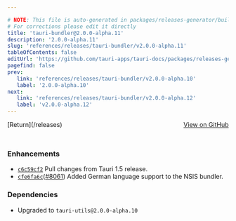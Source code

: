 ```yaml
---

# NOTE: This file is auto-generated in packages/releases-generator/build.ts
# For corrections please edit it directly
title: 'tauri-bundler@2.0.0-alpha.11'
description: '2.0.0-alpha.11'
slug: 'references/releases/tauri-bundler/v2.0.0-alpha.11'
tableOfContents: false
editUrl: 'https://github.com/tauri-apps/tauri-docs/packages/releases-generator/build.ts'
pagefind: false
prev:
   link: 'references/releases/tauri-bundler/v2.0.0-alpha.10'
   label: '2.0.0-alpha.10'
next:
   link: 'references/releases/tauri-bundler/v2.0.0-alpha.12'
   label: 'v2.0.0-alpha.12'
---
```


			

<ReleaseSidebar slug="references/releases/tauri-bundler"  packageName="tauri-bundler" />

<div style="margin-bottom:3rem; display: flex; justify-content: space-between; align-items: center"><span>[Return](/releases)</span><span><a href="https://github.com/tauri-apps/tauri/releases/tag/tauri-bundler-v2.0.0-alpha.11">View on GitHub</a></span></div>

### Enhancements

- [`c6c59cf2`](https://www.github.com/tauri-apps/tauri/commit/c6c59cf2373258b626b00a26f4de4331765dd487) Pull changes from Tauri 1.5 release.
- [`cfe6fa6c`](https://www.github.com/tauri-apps/tauri/commit/cfe6fa6c91a8cc177d4665ba04dad32ba545159d)([#8061](https://www.github.com/tauri-apps/tauri/pull/8061)) Added German language support to the NSIS bundler.

### Dependencies

- Upgraded to `tauri-utils@2.0.0-alpha.10`

